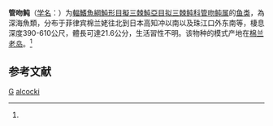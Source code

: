 {{Speciesbox
| taxon = Halimochirurgus alcocki
| status = NE
| status_system = IUCN3.1
| binomial_authority = (Weber, 1913)<ref name='id8752'>{{cite web| url =http://www.bioinfo.cn/db05/BjdwSpecies.php?action=view&id=8752| title =管吻鲀| work =《中国动物物种编目数据库》| publisher =中国科学院微生物研究所| author =中国科学院动物研究所| accessdate =2009-04-16| deadurl =yes| archiveurl =https://web.archive.org/web/20160305045522/http://www.bioinfo.cn/db05/BjdwSpecies.php?action=view&id=8752| archivedate =2016-03-05}}</ref>
| synonyms = *''Halimochirurgus triacanthus ,Fowler, 1934 ''
*''Halimochirurgus macraulos,Fowler, 1934 ''
}}

'''管吻鲀'''（[[学名|学名]]：{{lang|la|''Halimochirurgus alcocki''}}）为[[輻鰭魚綱|輻鰭魚綱]][[魨形目|魨形目]][[擬三棘魨亞目|擬三棘魨亞目]][[拟三棘鲀科|拟三棘鲀科]][[管吻鲀属|管吻鲀属]]的[[鱼类|鱼类]]，為深海魚類，分布于菲律宾棉兰姥往北到日本高知冲以南以及珠江口外东南等，棲息深度390-610公尺，體長可達21.6公分，生活習性不明。该物种的模式产地在[[棉兰老岛|棉兰老岛]]。<ref name='id8752'/>

== 参考文献 ==
{{reflist}}

{{鲀形目小作品}}

{{taxonbar}}
[[Category:_1913年描述的鱼类|G]]
[[Category:管吻鲀属|alcocki]]